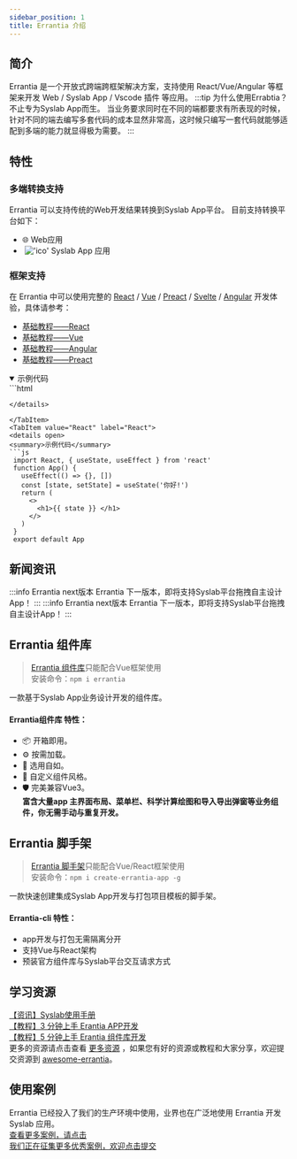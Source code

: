```yaml
---
sidebar_position: 1
title: Errantia 介绍
---
```

## 简介

Errantia 是一个开放式跨端跨框架解决方案，支持使用 React/Vue/Angular 等框架来开发 Web / Syslab App / Vscode 插件 等应用。
:::tip 为什么使用Errabtia？不止专为Syslab App而生。
当业务要求同时在不同的端都要求有所表现的时候，针对不同的端去编写多套代码的成本显然非常高，这时候只编写一套代码就能够适配到多端的能力就显得极为需要。
:::

## 特性
### 多端转换支持

Errantia 可以支持传统的Web开发结果转换到Syslab App平台。
目前支持转换平台如下：
*  🌐 Web应用
* &nbsp;!['ico'](../../../static/img/faviconLab.ico)&nbsp;Syslab App 应用

### 框架支持

在 Errantia 中可以使用完整的 [React](https://react.dev/) / [Vue](https://vuejs.org/) / [Preact](https://preactjs.com/) / [Svelte](https://svelte.dev/) / [Angular](https://angular.cn/) 开发体验，具体请参考：
* [基础教程——React](https://react.dev/)
* [基础教程——Vue](https://vuejs.org/)
* [基础教程——Angular](https://angular.cn/)
* [基础教程——Preact](https://preactjs.com/)


<Tabs>
 <TabItem value="Vue" label="Vue" default>
 <details open>
  <summary>示例代码</summary>
   ```html
   <script setup>
      import { erFlex } from 'errantia'
      import { ref, onMounted } from 'vue';
      onMounted(() => {})
      const msg = ref("你好!")
   </script>

   <template>
      <erFlex>{{ msg }}</erFlex>
   </template>

   <style scoped>
   </style>
   ```
  </details>

  </TabItem>
  <TabItem value="React" label="React">
   <details open>
   <summary>示例代码</summary>
   ```js
    import React, { useState, useEffect } from 'react'
    function App() {
      useEffect(() => {}, [])
      const [state, setState] = useState('你好!')
      return (
        <>
          <h1>{{ state }} </h1>
        </>
      )
    }
    export default App
   ```
  </details>
  </TabItem>
</Tabs>

## 新闻资讯
:::info Errantia next版本
 Errantia 下一版本，即将支持Syslab平台拖拽自主设计App！
:::
:::info Errantia next版本
 Errantia 下一版本，即将支持Syslab平台拖拽自主设计App！
:::

## Errantia 组件库
> [Errantia 组件库](../../module/about/introduce)只能配合Vue框架使用  
> 安装命令：`npm i errantia`  

一款基于Syslab App业务设计开发的组件库。
#### Errantia组件库 特性：
- 📦 开箱即用。
- ⚙️ 按需加载。
- 🌈 选用自如。
- 🎨 自定义组件风格。
- 🛡  完美兼容Vue3。  
**富含大量app 主界面布局、菜单栏、科学计算绘图和导入导出弹窗等业务组件，你无需手动与重复开发。**

## Errantia 脚手架
> [Errantia 脚手架](../quick_start/installUse.mdx)只能配合Vue/React框架使用  
> 安装命令：`npm i create-errantia-app -g`  

一款快速创建集成Syslab App开发与打包项目模板的脚手架。
#### Errantia-cli 特性：
* app开发与打包无需隔离分开
* 支持Vue与React架构
* 预装官方组件库与Syslab平台交互请求方式

## 学习资源
[【资讯】Syslab使用手册](http://docs-dev.tongyuan.cc/syslabdocs/Help/#/Doc/homepage.html)  
[【教程】3 分钟上手 Erantia APP开发](../../case/wave/testApp)  
[【教程】5 分钟上手 Erantia 组件库开发](../../case/wave/wave.md)  
更多的资源请点击查看 [更多资源](/) ，如果您有好的资源或教程和大家分享，欢迎提交资源到 [awesome-errantia](/)。

## 使用案例
Errantia 已经投入了我们的生产环境中使用，业界也在广泛地使用 Errantia 开发 Syslab 应用。  
[查看更多案例，请点击](../../case/caseInfo)  
[我们正在征集更多优秀案例，欢迎点击提交](/)